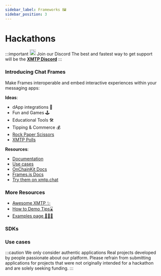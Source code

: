 ```yaml
---
sidebar_label: Frameworks 🖼️
sidebar_position: 3
---
```


# Hackathons

<div class="discord">

:::important <img src="/img/discord.svg" width="20"/> Join our Discord
The best and fastest way to get support will be the [**XMTP Discord**](https://discord.com/invite/xmtp)
:::

</div>

### Introducing Chat Frames

Make Frames interoperable and embed interactive experiences within your messaging apps:

**Ideas**:

- dApp integrations 🔌
- Fun and Games 🕹️
- Educational Tools 🛠
- Tipping & Commerce 💰
- [Rock Paper Scissors](https://github.com/Unshut-Labs/xmtp-frame-rock-paper-scissors)
- [XMTP Polls](https://github.com/xmtp-labs/fc-polls)

**Resources**:

- [Documentation](/docs/build/frames)
- [Use cases](/docs/use-cases/frames)
- [OnChainKit Docs](https://onchainkit.xyz/xmtp/introduction)
- [Frames.js Docs](https://framesjs.org/reference/js/xmtp)
- [Try them on xmtp.chat](https://xmtp.chat/)

### More Resources

- [Awesome XMTP ✨](https://github.com/xmtp/awesome-xmtp)
- [How to Demo Tips⌛️](/how-to-demo)
- [Examples page 👨🏼‍💻](/docs/build/get-started/examples)

### SDKs


<SDKs />

### Use cases


<Usecases />


<Bots />

:::caution We only consider authentic applications
Real projects developed by people passionate about our platform. Please refrain from submitting applications for projects that were not originally intended for a hackathon and are solely seeking funding.
:::
